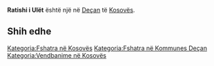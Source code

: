 {{Fshat në 
 | Emri                = Ratishi i Ulët
 | EmriAlt                = 
 | NAME_SHORT_FORM=      
 | NAME_GENERIC=      
 | NAME_SORT_NAME_RO=      RATISHIIULET
 | FULL_NAME_RO = Ratishi i Ulët
 | FULL_NAME_ND_RO=Ratishi i Ulet
 | SORT_NAME_RG=RATISHIIULET
 | FULL_NAME_RG=Ratishi i Ulët
 | FULL_NAME_ND_RG=Ratishi i Ulet
 | SRP_NAME_SHORT_FORM=      
 | SRP_NAME_GENERIC=      
 | SRP_NAME_SORT_NAME_RO=      
 | SRP_FULL_NAME_RO = 
 | SRP_FULL_NAME_ND_RO=
 | SRP_SORT_NAME_RG=
 | SRP_FULL_NAME_RG=
 | SRP_FULL_NAME_ND_RG=
 | Emri (Rasa dhanore) = 
 | Figura              = 
 | Shteti              = Kosovo
 | Komuna              = Deçan
 | Kodi postar         = 
 | Sipërfaqja          = 

 | Popullsia           = 

 | Regj. i popullsisë  = 
 | Dend. e popullsisë  = 
 | Faqja zyrtare       = 
 <!--- Koordinatat ----> 
 | Gjerësia            = 42.519444
 | Gjatësia            = 20.390833
 | Lartësia            = 
}}
'''Ratishi i Ulët''' është një [[]] në [[Deçan]] të [[Kosovës]].

<!-- == Gjeografia == -->
<!-- == Historia == -->
<!-- == Demografia == -->
== Shih edhe ==
{{Komuna Deçan}}
{{Kosovo-Administrata-Cung}}

[[Kategoria:Fshatra në Kosovës]]
[[Kategoria:Fshatra në Kommunes Deçan]]
[[Kategoria:Vendbanime në Kosovës]]
